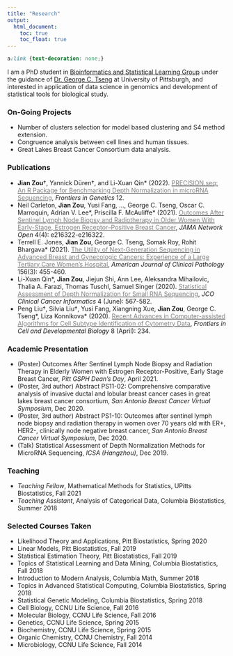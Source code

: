 ```yaml
---
title: "Research"
output:
  html_document:
    toc: true
    toc_float: true
---
```


```css
a:link {text-decoration: none;}
```

I am a PhD student in [Bioinformatics and Statistical Learning Group](https://tsenglab.biostat.pitt.edu) under the guidance of [Dr. George C. Tseng](http://www.pitt.edu/~ctseng/) at University of Pittsburgh, and interested in application of data science in genomics and development of statistical tools for biological study.

### On-Going Projects
* Number of clusters selection for model based clustering and S4 method extension.
* Congruence analysis between cell lines and human tissues.
* Great Lakes Breast Cancer Consortium data analysis.


### Publications
* **Jian Zou**&dagger;, Yannick Düren&dagger;, and Li-Xuan Qin* (2022). [<span style="color: grey;">PRECISION.seq: An R Package for Benchmarking Depth Normalization in microRNA Sequencing</span>](https://www.frontiersin.org/articles/10.3389/fgene.2021.823431/full), *Frontiers in Genetics* 12.
* Neil Carleton, **Jian Zou**, Yusi Fang, ..., George C. Tseng, Oscar C. Marroquin, Adrian V. Lee\*, Priscilla F. McAuliffe\* (2021). [<span style="color: grey;">Outcomes After Sentinel Lymph Node Biopsy and Radiotherapy in Older Women With Early-Stage, Estrogen Receptor–Positive Breast Cancer</span>](https://jamanetwork.com/journals/jamanetworkopen/fullarticle/2778563), *JAMA Network Open* 4(4): e216322-e216322.
* Terrell E. Jones, **Jian Zou**, George C. Tseng, Somak Roy, Rohit Bhargava\* (2021). [<span style="color: grey;">The Utility of Next-Generation Sequencing in Advanced Breast and Gynecologic Cancers: Experience of a Large Tertiary Care Women's Hospital</span>](https://academic.oup.com/ajcp/article-abstract/156/3/455/6174439), *American Journal of Clinical Pathology* 156(3): 455-460.
* Li-Xuan Qin\*, **Jian Zou**, Jiejun Shi, Ann Lee, Aleksandra Mihailovic, Thalia A. Farazi, Thomas Tuschl, Samuel Singer (2020). [<span style="color: grey;">Statistical Assessment of Depth Normalization for Small RNA Sequencing</span>](https://ascopubs.org/doi/10.1200/CCI.19.00118), *JCO Clinical Cancer Informatics* 4 (June): 567-582.
* Peng Liu&dagger;, Silvia Liu&dagger;, Yusi Fang, Xiangning Xue, **Jian Zou**, George C. Tseng\*, Liza Konnikova\* (2020). [<span style="color: grey;">Recent Advances in Computer-assisted Algorithms for Cell Subtype Identification of Cytometry Data</span>](https://www.frontiersin.org/articles/10.3389/fcell.2020.00234/full), *Frontiers in Cell and Developmental Biology* 8 (April): 234.


### Academic Presentation
* (Poster) Outcomes After Sentinel Lymph Node Biopsy and Radiation Therapy in Elderly Women with Estrogen Receptor-Positive, Early Stage Breast Cancer, *Pitt GSPH Dean’s Day*, April 2021.
* (Poster, 3rd author) Abstract PS11-02: Comprehensive comparative analysis of invasive ductal and lobular breast cancer cases in great lakes breast cancer consortium, *San Antonio Breast Cancer Virtual Symposium*, Dec 2020.
* (Poster, 3rd author) Abstract PS1-10: Outcomes after sentinel lymph node biopsy and radiation therapy in women over 70 years old with ER+, HER2-, clinically node negative breast cancer, *San Antonio Breast Cancer Virtual Symposium*, Dec 2020.
* (Talk) Statistical Assessment of Depth Normalization Methods for MicroRNA Sequencing, *ICSA (Hangzhou)*, Dec 2019.


### Teaching
* *Teaching Fellow*, Mathematical Methods for Statistics, UPitts Biostatistics, Fall 2021
* *Teaching Assistant*, Analysis of Categorical Data, Columbia Biostatistics, Summer 2018


### Selected Courses Taken
* Likelihood Theory and Applications, Pitt Biostatistics, Spring 2020
* Linear Models, Pitt Biostatistics, Fall 2019
* Statistical Estimation Theory, Pitt Biostatistics, Fall 2019
* Topics of Statistical Learning and Data Mining, Columbia Biostatistics, Fall 2018
* Introduction to Modern Analysis, Columbia Math, Summer 2018  
* Topics in Advanced Statistical Computing, Columbia Biostatistics, Spring 2018  
* Statistical Genetic Modeling, Columbia Biostatistics, Spring 2018
* Cell Biology, CCNU Life Science, Fall 2016
* Molecular Biology, CCNU Life Science, Fall 2016
* Genetics, CCNU Life Science, Spring 2015
* Biochemistry, CCNU Life Science, Spring 2015
* Organic Chemistry, CCNU Chemistry, Fall 2014
* Microbiology, CCNU Life Science, Fall 2014

